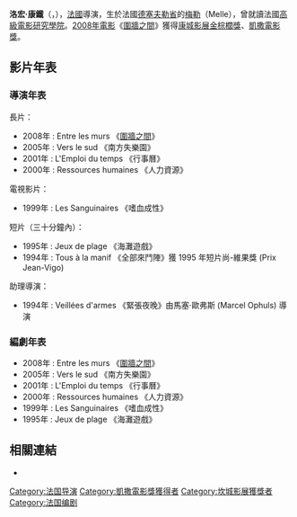 {{blpunsourced|time=2019-06-27}}
{{noteTA
|T=zh-hans:洛朗·康泰; zh-tw:羅宏·康特; zh-hk:洛宏·康鐵;
|1=zh-hans:康泰; zh-tw:康特; zh-hk:康鐵;
|2=zh-hans:洛朗; zh-tw:羅宏; zh-hk:洛宏;
}}
'''洛宏·康鐵'''（{{lang-fr|Laurent Cantet}}，{{bd|1961年|6月15日||catIdx=C}}），[[法國|法國]]導演，生於法國[[德塞夫勒省|德塞夫勒省]]的[[梅勒_(德塞夫勒省)|梅勒]]（Melle），曾就讀法國[[高級電影研究學院|高級電影研究學院]]。[[2008年電影|2008年電影]]《[[圍牆之間|圍牆之間]]》獲得[[康城影展|康城影展]][[金棕櫚獎|金棕櫚獎]]、[[凱撒電影獎|凱撒電影獎]]。

== 影片年表 ==
=== 導演年表 ===
;長片：
*2008年 : Entre les murs 《[[圍牆之間|圍牆之間]]》
*2005年 : Vers le sud 《南方失樂園》
*2001年 : L'Emploi du temps 《行事曆》
*2000年 : Ressources humaines 《人力資源》
;電視影片：
*1999年 : Les Sanguinaires 《嗜血成性》
;短片（三十分鐘內）：
*1995年 : Jeux de plage 《海灘遊戲》
*1994年 : Tous à la manif 《全部來鬥陣》獲 1995 年短片尚-維果獎 (Prix Jean-Vigo)
;助理導演：
*1994年 : Veillées d'armes 《緊張夜晚》由馬塞·歐弗斯 (Marcel Ophuls) 導演

=== 編劇年表 ===
*2008年 : Entre les murs 《[[圍牆之間|圍牆之間]]》
*2005年 : Vers le sud 《南方失樂園》
*2001年 : L'Emploi du temps 《行事曆》
*2000年 : Ressources humaines 《人力資源》
*1999年 : Les Sanguinaires 《嗜血成性》
*1995年 : Jeux de plage 《海灘遊戲》

== 相關連結 ==
* {{imdb|0134559}}

{{Authority control}}
{{DEFAULTSORT: Cantet, Laurent}}
[[Category:法国导演|Category:法国导演]]
[[Category:凱撒電影獎獲得者|Category:凱撒電影獎獲得者]]
[[Category:坎城影展獲獎者|Category:坎城影展獲獎者]]
[[Category:法国编剧|Category:法国编剧]]